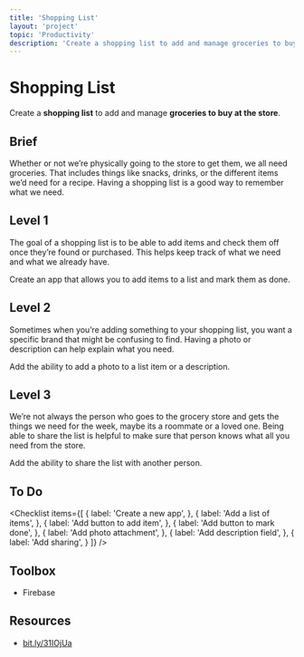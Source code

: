 ```yaml
---
title: 'Shopping List'
layout: 'project'
topic: 'Productivity'
description: 'Create a shopping list to add and manage groceries to buy at the store.'
---
```



<ProjectHeader>

# Shopping List

Create a <strong className="color-blue">shopping list</strong> to add and manage <strong className="color-purple">groceries to buy at the store</strong>.

</ProjectHeader>

<ProjectContent>

## Brief

Whether or not we’re physically going to the store to get them, we all need groceries. That includes things like snacks, drinks, or the different items we’d need for a recipe. Having a shopping list is a good way to remember what we need.

## Level 1

The goal of a shopping list is to be able to add items and check them off once they’re found or purchased. This helps keep track of what we need and what we already have.

Create an app that allows you to add items to a list and mark them as done.

<LoginRequired>

## Level 2

Sometimes when you’re adding something to your shopping list, you want a specific brand that might be confusing to find. Having a photo or description can help explain what you need.

Add the ability to add a photo to a list item or a description.

## Level 3

We’re not always the person who goes to the grocery store and gets the things we need for the week, maybe its a roommate or a loved one. Being able to share the list is helpful to make sure that person knows what all you need from the store.

Add the ability to share the list with another person.

</LoginRequired>

</ProjectContent>

<ProjectSidebar>

## To Do

<Checklist items={[
  {
    label: 'Create a new app',
  },
  {
    label: 'Add a list of items',
  },
  {
    label: 'Add button to add item',
  },
  {
    label: 'Add button to mark done',
  },
  {
    label: 'Add photo attachment',
  },
  {
    label: 'Add description field',
  },
  {
    label: 'Add sharing',
  }
]} />

## Toolbox
- Firebase

## Resources
- [bit.ly/31IOjUa](https://bit.ly/31IOjUa)

</ProjectSidebar>